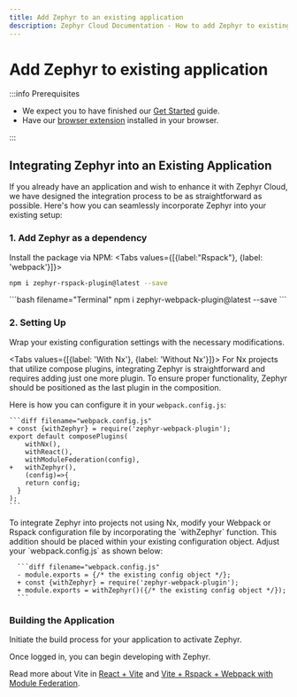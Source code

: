 ```yaml
---
title: Add Zephyr to an existing application 
description: Zephyr Cloud Documentation - How to add Zephyr to existing application, using React, webpack and Nx as an example
---
```




# Add Zephyr to existing application

<CodemodDisclaimer />

:::info Prerequisites

- We expect you to have finished our [Get Started](/tutorials/first-app) guide.
- Have our [browser extension](https://chromewebstore.google.com/detail/zephyr-mission-control/liflhldchhinbaeplljlplhnbkdidedn) installed in your browser.

:::


## Integrating Zephyr into an Existing Application

If you already have an application and wish to enhance it with Zephyr Cloud, we have designed the integration process to be as straightforward as possible. Here's how you can seamlessly incorporate Zephyr into your existing setup:

### 1. Add Zephyr as a dependency

Install the package via NPM:
<Tabs values={[{label:"Rspack"}, {label: 'webpack'}]}>
  <Tab>
  ```bash filename="Terminal"
  npm i zephyr-rspack-plugin@latest --save
  ```
  </Tab>
  <Tab>
  ```bash filename="Terminal"
  npm i zephyr-webpack-plugin@latest --save
  ```
  </Tab>
</Tabs>

### 2. Setting Up

Wrap your existing configuration settings with the necessary modifications.

<Tabs values={[{label: 'With Nx'}, {label: 'Without Nx'}]}>
  <Tab>
  For Nx projects that utilize compose plugins, integrating Zephyr is straightforward and requires adding just one more plugin. To ensure proper functionality, Zephyr should be positioned as the last plugin in the composition.

  Here is how you can configure it in your `webpack.config.js`:

    ```diff filename="webpack.config.js"
    + const {withZephyr} = require('zephyr-webpack-plugin');
    export default composePlugins(
        withNx(),
        withReact(),
        withModuleFederation(config),
    +   withZephyr(),
        (config)=>{
        return config;
      }
    );
    ```

  </Tab>

  <Tab>
   To integrate Zephyr into projects not using Nx, modify your Webpack or Rspack configuration file by incorporating the `withZephyr` function. This addition should be placed within your existing configuration object. Adjust your `webpack.config.js` as shown below:

      ```diff filename="webpack.config.js"
      - module.exports = {/* the existing config object */};
      + const {withZephyr} = require('zephyr-webpack-plugin');
      + module.exports = withZephyr()({/* the existing config object */});
      ```

  </Tab>
</Tabs>

### Building the Application

Initiate the build process for your application to activate Zephyr.  

<BuildAuthInfo />

Once logged in, you can begin developing with Zephyr.

Read more about Vite in [React + Vite](/recipes/react-vite) and [Vite + Rspack + Webpack with Module Federation](/recipes/vite-rspack-webpack-mf). 
